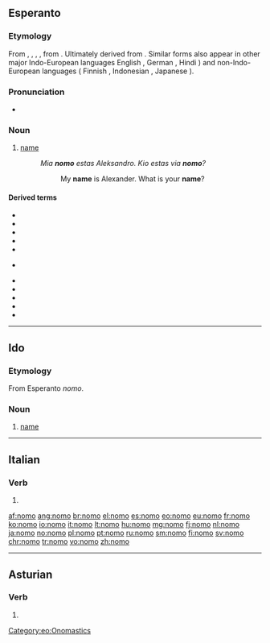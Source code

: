 {{also|nomò}}
==Esperanto==

===Etymology===
From {{etyl|fr|eo}} {{term|nom|lang=fr}}, {{etyl|it|eo}} {{term|nome|lang=it}}, {{etyl|pt|eo}} {{term|nome|lang=pt}}, {{etyl|es|eo}} {{term|nombre|lang=es}}, from {{etyl|la|eo}} {{term/t|la|nōmen}}. Ultimately derived from {{etyl|ine-pro|eo}} {{term/t|ine-pro|*h₁nómn̥||name}}. Similar forms also appear in other major Indo-European languages
English {{term|name|lang=en}}, German {{term|Name|lang=de}}, Hindi {{term|sc=Deva|नाम|tr=nām|lang=hi}}) and non-Indo-European languages ( Finnish {{term|nimi|lang=fi}}, Indonesian {{term|nama|lang=id}}, Japanese {{term|なまえ|tr=namae|lang=ja}} ).

===Pronunciation===
* {{IPA|/ˈnomo/|lang=eo}}

===Noun===
{{eo-noun}}

# [[name]]
#: ''Mia '''nomo''' estas Aleksandro. Kio estas via '''nomo'''?''
#:: My '''name''' is Alexander. What is your '''name'''?

====Derived terms====
{{top2}}
* {{l|eo|baptonomo|gloss=[[Christian name]]}}
* {{l|eo|familinomo|gloss=[[family name]]}}
* {{l|eo|kaŝnomo|gloss=name used to hide one's identity, [[pseudonym]]}}
* {{l|eo|kromnomo|gloss=[[cognomen]]}}
* {{l|eo|moknomo|gloss=a derogatory nickname}}
* {{l|eo|neformala}} {{l|eo|nomo|gloss=informal name, [[nickname]]}}
{{mid2}}
* {{l|eo|nomi|gloss=to name something}}
* {{l|eo|patronomo|gloss=[[patronym]]}}
* {{l|eo|samnoma|gloss=having the same name, [[homonymous]]}}
* {{l|eo|sennoma|gloss=nameless}}
* {{l|eo|ŝercnomo|gloss=a joking nickname}}
{{bottom}}

[[Category:eo:Onomastics]]
{{eo BRO|2}}
{{Universala Vortaro}}

----

==Ido==

===Etymology===
From Esperanto ''nomo''.

===Noun===
{{io-noun|nom}}

# [[name]]

----

==Italian==

===Verb===
{{head|it|verb form}}

# {{conjugation of|nomare||1|s|pres|ind|lang=it}}

[[af:nomo]]
[[ang:nomo]]
[[br:nomo]]
[[el:nomo]]
[[es:nomo]]
[[eo:nomo]]
[[eu:nomo]]
[[fr:nomo]]
[[ko:nomo]]
[[io:nomo]]
[[it:nomo]]
[[lt:nomo]]
[[hu:nomo]]
[[mg:nomo]]
[[fj:nomo]]
[[nl:nomo]]
[[ja:nomo]]
[[no:nomo]]
[[pl:nomo]]
[[pt:nomo]]
[[ru:nomo]]
[[sm:nomo]]
[[fi:nomo]]
[[sv:nomo]]
[[chr:nomo]]
[[tr:nomo]]
[[vo:nomo]]
[[zh:nomo]]

----
{{also|nomó}}
==Asturian==

===Verb===
{{ast-verb form}}

# {{form of|first-person singular present indicative|nomar|lang=ast}}

{{rfc-auto}}